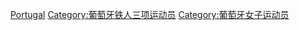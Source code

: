 [[Category:各国女子铁人三项运动员|Portugal]]
[[Category:葡萄牙铁人三项运动员|Category:葡萄牙铁人三项运动员]]
[[Category:葡萄牙女子运动员|Category:葡萄牙女子运动员]]